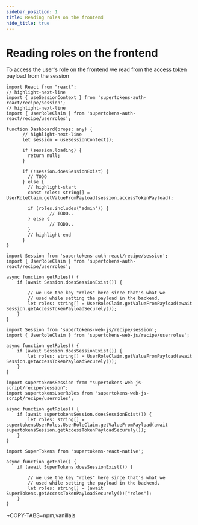 ```yaml
---
sidebar_position: 1
title: Reading roles on the frontend
hide_title: true
---
```


<!-- COPY DOCS -->
<!-- ./userroles/reading-role-on-frontend.mdx -->


# Reading roles on the frontend

To access the user's role on the frontend we read from the access token payload from the session

<FrontendSDKTabs>
<TabItem value="reactjs">
<FrontendReactContextSubTabs>
<TabItem value="with-react-context">

```tsx
import React from "react";
// highlight-next-line
import { useSessionContext } from 'supertokens-auth-react/recipe/session';
// highlight-next-line
import { UserRoleClaim } from 'supertokens-auth-react/recipe/userroles';

function Dashboard(props: any) {
      // highlight-next-line
      let session = useSessionContext();

      if (session.loading) {
        return null;
      }

      if (!session.doesSessionExist) {
        // TODO
      } else {
        // highlight-start
        const roles: string[] = UserRoleClaim.getValueFromPayload(session.accessTokenPayload);

        if (roles.includes("admin")) {
                // TODO..
        } else {
                // TODO..
        }
        // highlight-end
      }
}
```

</TabItem>
<TabItem value="without-react-context">

```tsx
import Session from 'supertokens-auth-react/recipe/session';
import { UserRoleClaim } from 'supertokens-auth-react/recipe/userroles';

async function getRoles() {
    if (await Session.doesSessionExist()) {

        // we use the key "roles" here since that's what we
        // used while setting the payload in the backend. 
        let roles: string[] = UserRoleClaim.getValueFromPayload(await Session.getAccessTokenPayloadSecurely());
    }
}
```

</TabItem>
</FrontendReactContextSubTabs>
</TabItem>

<TabItem value="vanillajs">

<NpmOrScriptTabs>
<TabItem value="npm">

```tsx
import Session from 'supertokens-web-js/recipe/session';
import { UserRoleClaim } from 'supertokens-web-js/recipe/userroles';

async function getRoles() {
    if (await Session.doesSessionExist()) {
        let roles: string[] = UserRoleClaim.getValueFromPayload(await Session.getAccessTokenPayloadSecurely());
    }
}
```

</TabItem>
<TabItem value="script">

```tsx
import supertokensSession from "supertokens-web-js-script/recipe/session";
import supertokensUserRoles from "supertokens-web-js-script/recipe/userroles";

async function getRoles() {
    if (await supertokensSession.doesSessionExist()) {
        let roles: string[] = supertokensUserRoles.UserRoleClaim.getValueFromPayload(await supertokensSession.getAccessTokenPayloadSecurely());
    }
}
```

</TabItem>
</NpmOrScriptTabs>

</TabItem>
<TabItem value="react-native">

```tsx
import SuperTokens from 'supertokens-react-native';

async function getRole() {
    if (await SuperTokens.doesSessionExist()) {

        // we use the key "roles" here since that's what we
        // used while setting the payload in the backend. 
        let roles: string[] = (await SuperTokens.getAccessTokenPayloadSecurely())["roles"];
    }
}
```

</TabItem>

<TabItem value="angular">

~COPY-TABS=npm,vanillajs

</TabItem>

</FrontendSDKTabs>
